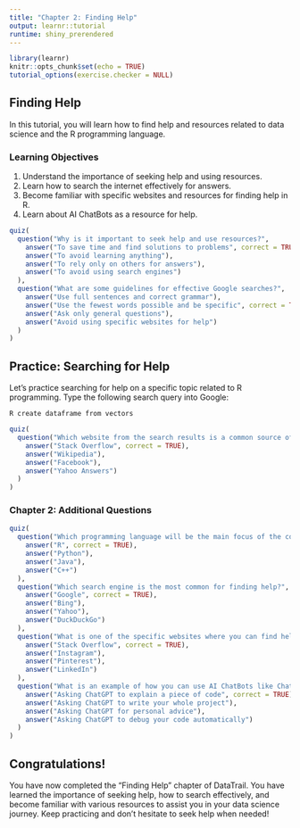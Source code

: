 ```yaml
---
title: "Chapter 2: Finding Help"
output: learnr::tutorial
runtime: shiny_prerendered
---
```


```r
library(learnr)
knitr::opts_chunk$set(echo = TRUE)
tutorial_options(exercise.checker = NULL)
```


## Finding Help

In this tutorial, you will learn how to find help and resources related to data science and the R programming language.

### Learning Objectives

1. Understand the importance of seeking help and using resources.
2. Learn how to search the internet effectively for answers.
3. Become familiar with specific websites and resources for finding help in R.
4. Learn about AI ChatBots as a resource for help.


```r
quiz(
  question("Why is it important to seek help and use resources?",
    answer("To save time and find solutions to problems", correct = TRUE),
    answer("To avoid learning anything"),
    answer("To rely only on others for answers"),
    answer("To avoid using search engines")
  ),
  question("What are some guidelines for effective Google searches?",
    answer("Use full sentences and correct grammar"),
    answer("Use the fewest words possible and be specific", correct = TRUE),
    answer("Ask only general questions"),
    answer("Avoid using specific websites for help")
  )
)
```

## Practice: Searching for Help

Let's practice searching for help on a specific topic related to R programming. Type the following search query into Google:

```
R create dataframe from vectors
```

```r
quiz(
  question("Which website from the search results is a common source of help for R programming?",
    answer("Stack Overflow", correct = TRUE),
    answer("Wikipedia"),
    answer("Facebook"),
    answer("Yahoo Answers")
  )
)
```

### Chapter 2: Additional Questions

```r
quiz(
  question("Which programming language will be the main focus of the coursework?",
    answer("R", correct = TRUE),
    answer("Python"),
    answer("Java"),
    answer("C++")
  ),
  question("Which search engine is the most common for finding help?",
    answer("Google", correct = TRUE),
    answer("Bing"),
    answer("Yahoo"),
    answer("DuckDuckGo")
  ),
  question("What is one of the specific websites where you can find help related to programming in general?",
    answer("Stack Overflow", correct = TRUE),
    answer("Instagram"),
    answer("Pinterest"),
    answer("LinkedIn")
  ),
  question("What is an example of how you can use AI ChatBots like ChatGPT?",
    answer("Asking ChatGPT to explain a piece of code", correct = TRUE),
    answer("Asking ChatGPT to write your whole project"),
    answer("Asking ChatGPT for personal advice"),
    answer("Asking ChatGPT to debug your code automatically")
  )
)
```

## Congratulations!

You have now completed the "Finding Help" chapter of DataTrail. You have learned the importance of seeking help, how to search effectively, and become familiar with various resources to assist you in your data science journey. Keep practicing and don't hesitate to seek help when needed!
